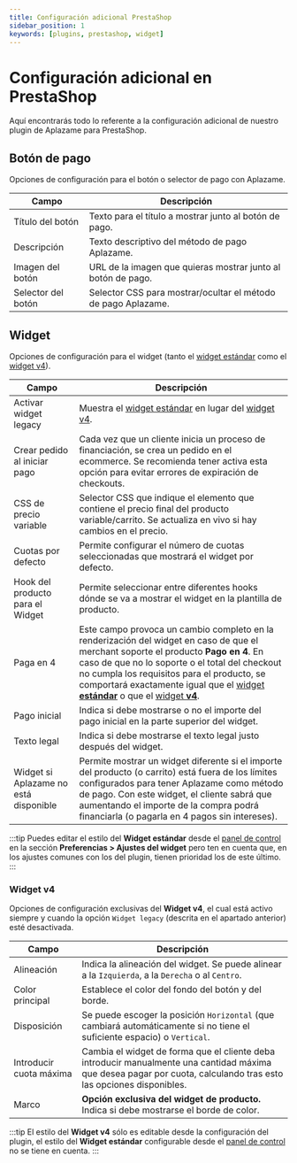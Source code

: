 ```yaml
---
title: Configuración adicional PrestaShop
sidebar_position: 1
keywords: [plugins, prestashop, widget]
---
```

# Configuración adicional en PrestaShop
Aquí encontrarás todo lo referente a la configuración adicional de nuestro plugin de Aplazame para PrestaShop.

## Botón de pago
Opciones de configuración para el botón o selector de pago con Aplazame.

Campo | Descripción
----- | -----------
Título del botón | Texto para el título a mostrar junto al botón de pago.
Descripción | Texto descriptivo del método de pago Aplazame.
Imagen del botón | URL de la imagen que quieras mostrar junto al botón de pago.
Selector del botón | Selector CSS para mostrar/ocultar el método de pago Aplazame.

## Widget
Opciones de configuración para el widget (tanto el [widget estándar](../../../api/widget/installment-payment#simulación) como el [widget v4](../../../api/widget/widget-v4)).

Campo | Descripción
----- | -----------
Activar widget legacy | Muestra el [widget estándar](../../../api/widget/installment-payment#simulación) en lugar del [widget v4](../../../api/widget/widget-v4).
Crear pedido al iniciar pago | Cada vez que un cliente inicia un proceso de financiación, se crea un pedido en el ecommerce. Se recomienda tener activa esta opción para evitar errores de expiración de checkouts.
CSS de precio variable | Selector CSS que indique el elemento que contiene el precio final del producto variable/carrito. Se actualiza en vivo si hay cambios en el precio.
Cuotas por defecto | Permite configurar el número de cuotas seleccionadas que mostrará el widget por defecto.
Hook del producto para el Widget | Permite seleccionar entre diferentes hooks dónde se va a mostrar el widget en la plantilla de producto.
Paga en 4 | Este campo provoca un cambio completo en la renderización del widget en caso de que el merchant soporte el producto **Pago en 4**. En caso de que no lo soporte o el total del checkout no cumpla los requisitos para el producto, se comportará exactamente igual que el [widget **estándar**](../../../api/widget/installment-payment#simulación) o que el [widget **v4**](../../../api/widget/widget-v4).
Pago inicial | Indica si debe mostrarse o no el importe del pago inicial en la parte superior del widget.
Texto legal | Indica si debe mostrarse el texto legal justo después del widget.
Widget si Aplazame no está disponible | Permite mostrar un widget diferente si el importe del producto (o carrito) está fuera de los límites configurados para tener Aplazame como método de pago. Con este widget, el cliente sabrá que aumentando el importe de la compra podrá financiarla (o pagarla en 4 pagos sin intereses).
:::tip
  Puedes editar el estilo del **Widget estándar** desde el [panel de control](https://vendors.aplazame.com/) en la sección **Preferencias > Ajustes del widget** pero ten en cuenta que, en los ajustes comunes con los del plugin, tienen prioridad los de este último.
:::

### Widget v4
Opciones de configuración exclusivas del **Widget v4**, el cual está activo siempre y cuando la opción `Widget legacy` (descrita en el apartado anterior) esté desactivada.

Campo | Descripción
----- | -----------
Alineación | Indica la alineación del widget. Se puede alinear a la `Izquierda`, a la `Derecha` o al `Centro`.
Color principal | Establece el color del fondo del botón y del borde.
Disposición | Se puede escoger la posición `Horizontal` (que cambiará automáticamente si no tiene el suficiente espacio) o `Vertical`.
Introducir cuota máxima | Cambia el widget de forma que el cliente deba introducir manualmente una cantidad máxima que desea pagar por cuota, calculando tras esto las opciones disponibles.
Marco | **Opción exclusiva del widget de producto.** Indica si debe mostrarse el borde de color.
:::tip
  El estilo del **Widget v4** sólo es editable desde la configuración del plugin, el estilo del **Widget estándar** configurable desde el [panel de control](https://vendors.aplazame.com/) no se tiene en cuenta.
:::
